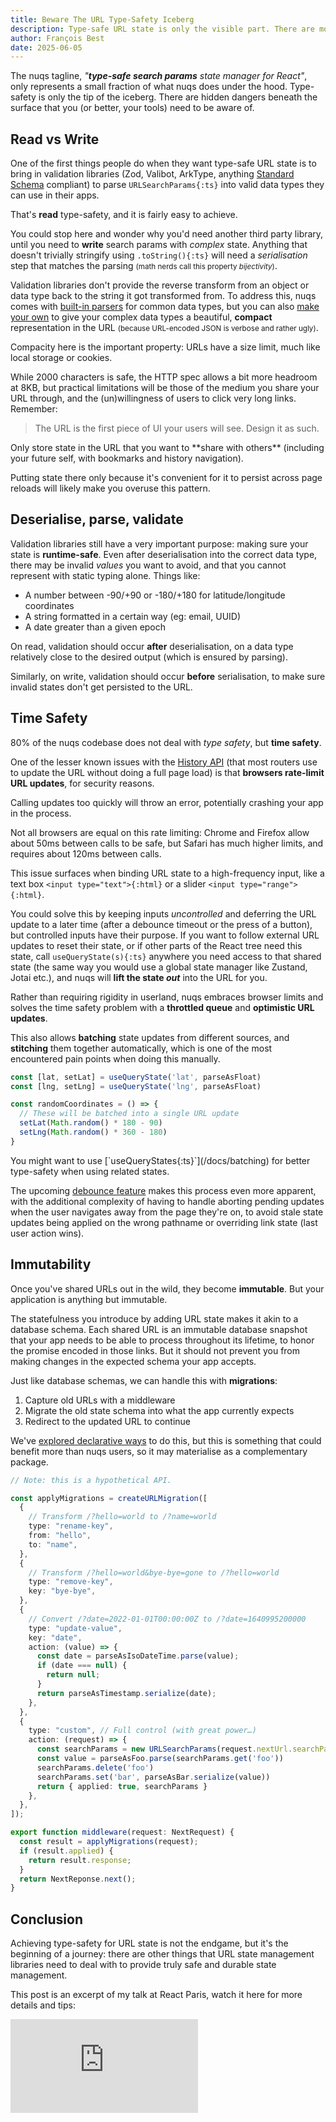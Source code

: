 ```yaml
---
title: Beware The URL Type-Safety Iceberg
description: Type-safe URL state is only the visible part. There are more dangers below.
author: François Best
date: 2025-06-05
---
```


The nuqs tagline, _"**type-safe search params** state manager for React"_, only represents
a small fraction of what nuqs does under the hood. Type-safety is only the tip of the iceberg.
There are hidden dangers beneath the surface that you (or better, your tools) need to be aware of.

## Read vs Write

One of the first things people do when they want type-safe URL state is to
bring in validation libraries (Zod, Valibot, ArkType, anything [Standard Schema](https://standardschema.dev/) compliant)
to parse `URLSearchParams{:ts}` into valid data types they can use in their apps.

That's **read** type-safety, and it is fairly easy to achieve.

You could stop here and wonder why you'd need another third party library, until
you need to **write** search params with _complex_ state. Anything that doesn't
trivially stringify using `.toString(){:ts}` will need a _serialisation_ step that matches
the parsing <small>(math nerds call this property _bijectivity_)</small>.

Validation libraries don't provide the reverse transform from an object or data type
back to the string it got transformed from. To address this, nuqs comes with [built-in parsers](/docs/parsers/built-in)
for common data types, but you can also [make your own](docs/parsers/making-your-own)
to give your complex data types a beautiful, **compact** representation in the URL
<small>(because URL-encoded JSON is verbose and rather ugly)</small>.

Compacity here is the important property: URLs have a size limit, much like local storage
or cookies.

While 2000 characters is safe, the HTTP spec allows a bit more headroom at 8KB, but
practical limitations will be those of the medium you share your URL through, and
the (un)willingness of users to click very long links. Remember:

> The URL is the first piece of UI your users will see. Design it as such.

<Callout title="Tip: what state goes in the URL?">
  Only store state in the URL that you want to **share with others** (including your future self, with bookmarks
  and history navigation).

  Putting state there only because it's convenient for it to persist across page reloads will likely
  make you overuse this pattern.
</Callout>

## Deserialise, parse, validate

Validation libraries still have a very important purpose: making sure your state is
**runtime-safe**. Even after deserialisation into the correct data type,
there may be invalid _values_ you want to avoid, and that you cannot represent with
static typing alone. Things like:

- A number between -90/+90 or -180/+180 for latitude/longitude coordinates
- A string formatted in a certain way (eg: email, UUID)
- A date greater than a given epoch

On read, validation should occur **after** deserialisation, on a data type relatively close
to the desired output (which is ensured by parsing).

Similarly, on write, validation should occur **before** serialisation, to
make sure invalid states don't get persisted to the URL.


## Time Safety

80% of the nuqs codebase does not deal with _type safety_, but **time safety**.

One of the lesser known issues with the
[History API](https://developer.mozilla.org/en-US/docs/Web/API/History_API/Working_with_the_History_API)
(that most routers use to update the URL without doing a full page load) is that
**browsers rate-limit URL updates**, for security reasons.

Calling updates too quickly will throw an error, potentially crashing your app
in the process.

Not all browsers are equal on this rate limiting: Chrome and Firefox allow about 50ms between calls
to be safe, but Safari has much higher limits, and requires about 120ms between calls.

This issue surfaces when binding URL state to a high-frequency input, like a text box
`<input type="text">{:html}` or a slider `<input type="range">{:html}`.

You could solve this by keeping inputs _uncontrolled_ and deferring the URL update to
a later time (after a debounce timeout or the press of a button), but controlled inputs have their
purpose. If you want to follow external URL updates to reset their state, or if other
parts of the React tree need this state, call `useQueryState(s){:ts}` anywhere you need
access to that shared state (the same way you would use a global state manager like Zustand, Jotai etc.),
and nuqs will **lift the state _out_** into the URL for you.

Rather than requiring rigidity in userland, nuqs embraces browser limits and solves the time safety
problem with a **throttled queue** and **optimistic URL updates**.

This also allows **batching** state updates from different sources, and **stitching** them together
automatically, which is one of the most encountered pain points when doing this manually.

```ts
const [lat, setLat] = useQueryState('lat', parseAsFloat)
const [lng, setLng] = useQueryState('lng', parseAsFloat)

const randomCoordinates = () => {
  // These will be batched into a single URL update
  setLat(Math.random() * 180 - 90)
  setLng(Math.random() * 360 - 180)
}
```

<Callout>
  You might want to use [`useQueryStates{:ts}`](/docs/batching) for better type-safety when using
  related states.
</Callout>

The upcoming [debounce feature](https://github.com/47ng/nuqs/pull/900) makes this process
even more apparent, with the additional complexity of having to handle aborting pending updates
when the user navigates away from the page they're on, to avoid stale state updates being
applied on the wrong pathname or overriding link state (last user action wins).

## Immutability

Once you've shared URLs out in the wild, they become **immutable**. But your application is anything but immutable.

The statefulness you introduce by adding URL state makes it akin to a database schema.
Each shared URL is an immutable database snapshot that your app needs to be able to process
throughout its lifetime, to honor the promise encoded in those links. But it should not
prevent you from making changes in the expected schema your app accepts.

Just like database schemas, we can handle this with **migrations**:

1. Capture old URLs with a middleware
2. Migrate the old state schema into what the app currently expects
3. Redirect to the updated URL to continue

We've [explored declarative ways](https://x.com/fortysevenfx/status/1842162844613112081) to do this,
but this is something that could benefit more than nuqs users, so it may materialise
as a complementary package.

```ts
// Note: this is a hypothetical API.

const applyMigrations = createURLMigration([
  {
    // Transform /?hello=world to /?name=world
    type: "rename-key",
    from: "hello",
    to: "name",
  },
  {
    // Transform /?hello=world&bye-bye=gone to /?hello=world
    type: "remove-key",
    key: "bye-bye",
  },
  {
    // Convert /?date=2022-01-01T00:00:00Z to /?date=1640995200000
    type: "update-value",
    key: "date",
    action: (value) => {
      const date = parseAsIsoDateTime.parse(value);
      if (date === null) {
        return null;
      }
      return parseAsTimestamp.serialize(date);
    },
  },
  {
    type: "custom", // Full control (with great power…)
    action: (request) => {
      const searchParams = new URLSearchParams(request.nextUrl.searchParams);
      const value = parseAsFoo.parse(searchParams.get('foo'))
      searchParams.delete('foo')
      searchParams.set('bar', parseAsBar.serialize(value))
      return { applied: true, searchParams }
    },
  },
]);

export function middleware(request: NextRequest) {
  const result = applyMigrations(request);
  if (result.applied) {
    return result.response;
  }
  return NextReponse.next();
}
```

## Conclusion

Achieving type-safety for URL state is not the endgame, but it's the beginning of a journey:
there are other things that URL state management libraries need to deal with to provide truly
safe and durable state management.

This post is an excerpt of my talk at React Paris, watch it here for more details and tips:

<iframe
  src="https://www.youtube-nocookie.com/embed/U__Rwsp8v78?si=sQgg-HJTMoy_mt7K&amp;start=34"
  title="YouTube video player"
  frameBorder="0"
  allow="autoplay; encrypted-media; picture-in-picture; web-share"
  referrerPolicy="strict-origin-when-cross-origin"
  allowFullScreen
  className='aspect-video w-full max-w-2xl mx-auto'
/>
